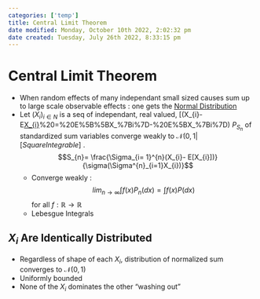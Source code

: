 ```yaml
---
categories: ['temp']
title: Central Limit Theorem
date modified: Monday, October 10th 2022, 2:02:32 pm
date created: Tuesday, July 26th 2022, 8:33:15 pm
---
```


# Central Limit Theorem
- When random effects of many independant small sized causes sum up to large scale observable effects : one gets the [Normal Distribution](Normal%20Distribution.qmd)
- Let $(X_{i})_{i\in N}$ is a seq of independant, real valued, [(X_{i}- E[X_{i}](X_%7Bi%7D-%20E%5BX_%7Bi%7D)%20=%20E%5B%5BX_%7Bi%7D-%20E%5BX_%7Bi%7D) $P_{S_{n}}$ of standardized sum variables converge weakly to $\mathscr{N}(0,1|[Square Integrable]$ . $$S_{n}= \frac{\Sigma_{i= 1}^{n}(X_{i}- E[X_{i}])}{\sigma(\Sigma^{n}_{i=1}X_{i})}$$
	- Converge weakly : $$lim_{n\rightarrow\infty}\int f(x)P_{n}(dx) = \int f(x)P(dx)$$ for all $f: \mathbb{R} \rightarrow \mathbb{R}$
	- Lebesgue Integrals

## $X_{i}$ Are Identically Distributed
- Regardless of shape of each $X_{i}$, distribution of normalized sum converges to $\mathscr{N}(0,1)$
- Uniformly bounded
- None of the $X_{i}$ dominates the other "washing out"



